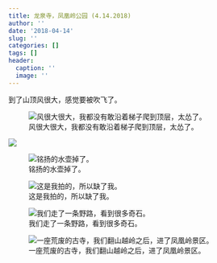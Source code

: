```yaml
---
title: 龙泉寺，凤凰岭公园 (4.14.2018)
author: ''
date: '2018-04-14'
slug: ''
categories: []
tags: []
header:
  caption: ''
  image: ''
---
```


到了山顶风很大，感觉要被吹飞了。

![风很大很大，我都没有敢沿着梯子爬到顶层，太怂了。](/post/2018-04-14-_files/26.jpeg)




![](/post/2018-04-14-_files/27.jpeg)

![铭扬的水壶掉了。](/post/2018-04-14-_files/28.jpeg)

![这是我拍的，所以缺了我。](/post/2018-04-14-_files/29.jpeg)

![我们走了一条野路，看到很多奇石。](/post/2018-04-14-_files/30.jpeg)



![一座荒废的古寺，我们翻山越岭之后，进了凤凰岭景区。](/post/2018-04-14-_files/32.jpeg)